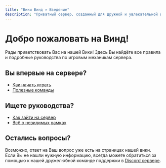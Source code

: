 ```yaml
---
title: "Вики Винд » Введение"
description: "Приватный сервер, созданный для дружной и увлекательной игры."
---
```

# Добро пожаловать на Винд!

Рады приветствовать Вас на нашей Вики! Здесь Вы найдёте все правила и подробные руководства по игровым механикам сервера.

## Вы впервые на сервере?

- [Как начать играть](/wiki/start)
- [Полезные команды](/wiki/commands)

## Ищете руководства?

- [Как зайти на сервер](/wiki/start)
- [Всё о невидимых рамках](/wiki/invisibleframes)

## Остались вопросы?

Возможно, ответ на Ваш вопрос уже есть на страницах нашей вики. Если Вы не нашли нужную информацию, всегда можете обратиться за помощью к нашей дружелюбной команде поддержки в [Discord сервере](https://discord.gg/VyaU5wvRMV). 
